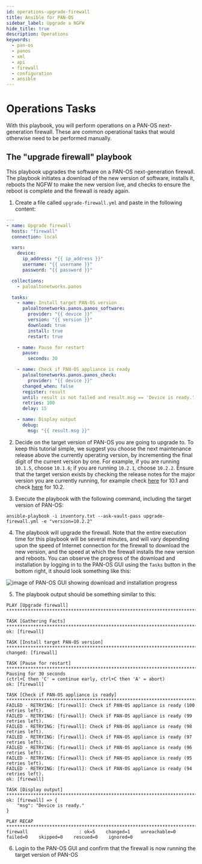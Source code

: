 ```yaml
---
id: operations-upgrade-firewall
title: Ansible for PAN-OS
sidebar_label: Upgrade a NGFW
hide_title: true
description: Operations
keywords:
  - pan-os
  - panos
  - xml
  - api
  - firewall
  - configuration
  - ansible
---
```



# Operations Tasks

With this playbook, you will perform operations on a PAN-OS next-generation firewall. These are common operational tasks that would otherwise need to be performed manually.

<Assumptions />

<LabGuidance />

## The "upgrade firewall" playbook

This playbook upgrades the software on a PAN-OS next-generation firewall. The playbook initiates a download of the new version of software, installs it, reboots the NGFW to make the new version live, and checks to ensure the reboot is complete and the firewall is ready again.

1. Create a file called `upgrade-firewall.yml` and paste in the following content:

```yaml
---
- name: Upgrade firewall
  hosts: "firewall"
  connection: local

  vars:
    device:
      ip_address: "{{ ip_address }}"
      username: "{{ username }}"
      password: "{{ password }}"

  collections:
    - paloaltonetworks.panos

  tasks:
    - name: Install target PAN-OS version
      paloaltonetworks.panos.panos_software:
        provider: "{{ device }}"
        version: "{{ version }}"
        download: true
        install: true
        restart: true

    - name: Pause for restart
      pause:
        seconds: 30

    - name: Check if PAN-OS appliance is ready
      paloaltonetworks.panos.panos_check:
        provider: "{{ device }}"
      changed_when: false
      register: result
      until: result is not failed and result.msg == 'Device is ready.'
      retries: 100
      delay: 15

    - name: Display output
      debug:
        msg: "{{ result.msg }}"
```

2. Decide on the target version of PAN-OS you are going to upgrade to. To keep this tutorial simple, we suggest you choose the next maintenance release above the currently operating version, by incrementing the final digit of the current version by one. For example, if you are running `10.1.5`, choose `10.1.6`; if you are running `10.2.1`, choose `10.2.2`. Ensure that the target version exists by checking the release notes for the major version you are currently running, for example check [here](https://docs.paloaltonetworks.com/pan-os/10-1/pan-os-release-notes) for 10.1 and check [here](https://docs.paloaltonetworks.com/pan-os/10-2/pan-os-release-notes) for 10.2.

3. Execute the playbook with the following command, including the target version of PAN-OS:

```
ansible-playbook -i inventory.txt --ask-vault-pass upgrade-firewall.yml -e "version=10.2.2"
```

4. The playbook will upgrade the firewall. Note that the entire execution time for this playbook will be several minutes, and will vary depending upon the speed of Internet connection for the firewall to download the new version, and the speed at which the firewall installs the new version and reboots. You can observe the progress of the download and installation by logging in to the PAN-OS GUI using the `Tasks` button in the bottom right, it should look something like this:

![image of PAN-OS GUI showing download and installation progress](upgrade-progress.png)

5. The playbook output should be something similar to this:

```
PLAY [Upgrade firewall] *******************************************************************************************************************

TASK [Gathering Facts] ********************************************************************************************************************
ok: [firewall]

TASK [Install target PAN-OS version] ******************************************************************************************************
changed: [firewall]

TASK [Pause for restart] ******************************************************************************************************************
Pausing for 30 seconds
(ctrl+C then 'C' = continue early, ctrl+C then 'A' = abort)
ok: [firewall]

TASK [Check if PAN-OS appliance is ready] *************************************************************************************************
FAILED - RETRYING: [firewall]: Check if PAN-OS appliance is ready (100 retries left).
FAILED - RETRYING: [firewall]: Check if PAN-OS appliance is ready (99 retries left).
FAILED - RETRYING: [firewall]: Check if PAN-OS appliance is ready (98 retries left).
FAILED - RETRYING: [firewall]: Check if PAN-OS appliance is ready (97 retries left).
FAILED - RETRYING: [firewall]: Check if PAN-OS appliance is ready (96 retries left).
FAILED - RETRYING: [firewall]: Check if PAN-OS appliance is ready (95 retries left).
FAILED - RETRYING: [firewall]: Check if PAN-OS appliance is ready (94 retries left).
ok: [firewall]

TASK [Display output] *********************************************************************************************************************
ok: [firewall] => {
    "msg": "Device is ready."
}

PLAY RECAP ********************************************************************************************************************************
firewall                   : ok=5    changed=1    unreachable=0    failed=0    skipped=0    rescued=0    ignored=0
```

6. Login to the PAN-OS GUI and confirm that the firewall is now running the target version of PAN-OS

<ClosingNotes />

